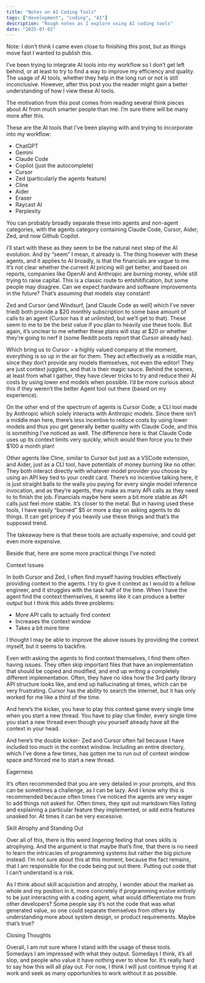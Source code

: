```yaml
---
title: "Notes on AI Coding Tools"
tags: ["development", "coding", "AI"]
description: "Rough notes as I explore using AI coding tools"
date: "2025-07-02"
---
```


Note: I don’t think I came even close to finishing this post, but as things move fast I wanted to publish this.

I’ve been trying to integrate AI tools into my workflow so I don’t get left behind, or at least to try to find a way to improve my efficiency and quality.  The usage of AI tools, whether they help in the long run or not is still inconclusive. However, after this post you the reader might gain a better understanding of how I view these AI tools. 

The motivation from this post comes from reading several think pieces about AI from much smarter people than me. I’m sure there will be many more after this.

These are the AI tools that I’ve been playing with and trying to incorporate into my workflow:
- ChatGPT
- Gemini
- Claude Code
- Copilot (just the autocomplete)
- Cursor
- Zed (particularly the agents feature)
- Cline
- Aider
- Eraser
- Raycast AI
- Perplexity

You can probably broadly separate these into agents and non-agent categories, with the agents category containing Claude Code, Cursor, Aider, Zed, and now Github Copilot.

I’ll start with these as they seem to be the natural next step of the AI evolution. And by “seem” I mean, it already is. The thing however with these agents, and it applies to AI broadly, is that the financials are vague to me. It’s not clear whether the current AI pricing will get better, and based on reports, companies like OpenAI and Anthropic are burning money, while still trying to raise capital. This is a classic route to entshitification, but some people may disagree. Can we expect hardware and software improvements in the future? That’s assuming that models stay constant!

Zed and Cursor (and Windsurf, [and Claude Code as well] which I’ve never tried) both provide a $20 monthly subscription to some base amount of calls to an agent (Cursor has it at unlimited, but we’ll get to that). These seem to me to be the best value if you plan to heavily use these tools. But again, it’s unclear to me whether these plans will stay at $20 or whether they’re going to nerf it (some Reddit posts report that Cursor already has). 

Which bring us to Cursor - a highly valued company at the moment, everything is so up in the air for them. They act effectively as a middle man, since they don’t provide any models themselves, not even the editor! They are just context jugglers, and that is their magic sauce. Behind the scenes, at least from what I gather, they have clever tricks to try and reduce their AI costs by using lower end models when possible. I’d be more curious about this if they weren’t the better Agent tool out there (based on my experience).

On the other end of the spectrum of agents is Cursor Code, a CLI tool made by Anthropic which solely interacts with Anthropic models. Since there isn’t a middle man here, there’s less incentive to reduce costs by using lower models and thus you get generally better quality with Claude Code, and this is something I’ve noticed as well. The difference here is that Claude Code uses up its context limits very quickly, which would then force you to their $100 a month plan! 

Other agents like Cline, similar to Cursor but just as a VSCode extension, and Aider, just as a CLI tool, have potentials of money burning like no other. They both interact directly with whatever model provider you choose by using an API key tied to your credit card. There’s no incentive talking here, it is just straight balls to the walls you paying for every single model inference invocation, and as they’re agents, they make as many API calls as they need to to finish the job. Financials maybe here seem a bit more stable as API calls just feel more stable. It’s closer to the metal. But in having used these tools, I have easily “burned” $5 or more a day on asking agents to do things. It can get pricey if you heavily use these things and that’s the supposed trend.

The takeaway here is that these tools are actually expensive, and could get even more expensive.

Beside that, here are some more practical things I’ve noted:

Context Issues

In both Cursor and Zed, I often find myself having troubles effectively providing context to the agents. I try to give it context as I would to a fellow engineer, and it struggles with the task half of the time. When I have the agent find the context themselves, it seems like it can produce a better output but I think this adds three problems:
- More API calls to actually find context
- Increases the context window
- Takes a bit more time

I thought I may be able to improve the above issues by providing the context myself, but it seems to backfire.

Even with asking the agents to find context themselves, I find them often having issues. They often skip important files that have an implementation that should be copied and modified, and end up writing a completely different implementation. Often, they have no idea how the 3rd party library API structure looks like, and end up hallucinating at times, which can be very frustrating. Cursor has the ability to search the internet, but it has only worked for me like a third of the time.

And here’s the kicker, you have to play this context game every single time when you start a new thread. You have to play clue finder, every single time you start a new thread even though you yourself already have all the context in your head.

And here’s the double kicker- Zed and Cursor often fail because I have included too much in the context window. Including an entire directory, which I’ve done a few times, has gotten me to run out of context window space and forced me to start a new thread.

Eagerness

It’s often recommended that you are very detailed in your prompts, and this can be sometimes a challenge, as I can be lazy. And I know why this is recommended because often times I’ve noticed the agents are very eager to add things not asked for. Often times, they spit out markdown files listing and explaining a particular feature they implemented, or add extra features unasked for. At times it can be very excessive.

Skill Atrophy and Standing Out

Over all of this, there is this weird lingering feeling that ones skills is atrophying. And the argument is that maybe that’s fine, that there is no need to learn the intricacies of programming systems but rather the big picture instead. I’m not sure about this at this moment, because the fact remains, that I am responsible for the code being put out there. Putting out code that I can’t understand is a risk. 

As I think about skill acquisition and atrophy, I wonder about the market as whole and my position in it, more concretely if programming evolve entirely to be just interacting with a coding agent, what would differentiate me from other developers? Some people say it’s not the code that was what generated value, so one could separate themselves from others by understanding more about system design, or product requirements. Maybe that’s true?

Closing Thoughts

Overall, I am not sure where I stand with the usage of these tools. Somedays I am impressed with what they output. Somedays I think, it’s all slop, and people who value it have nothing ever to show for. It’s really hard to say how this will all play out. For now, I think I will just continue trying it at work and seek as many opportunities to work without it as possible. 